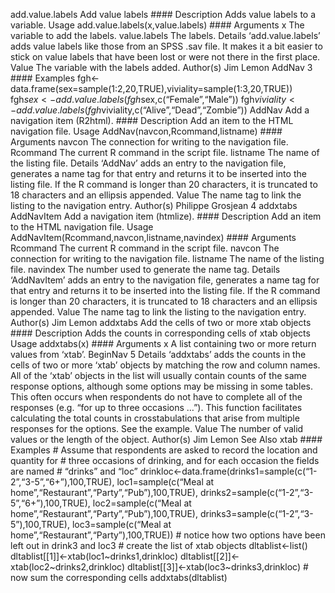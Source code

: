 add.value.labels Add value labels
#### Description
Adds value labels to a variable.
Usage
add.value.labels(x,value.labels)
#### Arguments 
x The variable to add the labels.
value.labels The labels.
Details
‘add.value.labels’ adds value labels like those from an SPSS .sav file. It makes it a bit easier to
stick on value labels that have been lost or were not there in the first place.
Value
The variable with the labels added.
Author(s)
Jim Lemon
AddNav 3
#### Examples 
fgh<-data.frame(sex=sample(1:2,20,TRUE),viviality=sample(1:3,20,TRUE))
fgh$sex<-add.value.labels(fgh$sex,c("Female","Male"))
fgh$viviality<-add.value.labels(fgh$viviality,c("Alive","Dead","Zombie"))
AddNav Add a navigation item (R2html).
#### Description
Add an item to the HTML navigation file.
Usage
AddNav(navcon,Rcommand,listname)
#### Arguments 
navcon The connection for writing to the navigation file.
Rcommand The current R command in the script file.
listname The name of the listing file.
Details
‘AddNav’ adds an entry to the navigation file, generates a name tag for that entry and returns it to
be inserted into the listing file. If the R command is longer than 20 characters, it is truncated to 18
characters and an ellipsis appended.
Value
The name tag to link the listing to the navigation entry.
Author(s)
Philippe Grosjean
4 addxtabs
AddNavItem Add a navigation item (htmlize).
#### Description
Add an item to the HTML navigation file.
Usage
AddNavItem(Rcommand,navcon,listname,navindex)
#### Arguments 
Rcommand The current R command in the script file.
navcon The connection for writing to the navigation file.
listname The name of the listing file.
navindex The number used to generate the name tag.
Details
‘AddNavItem’ adds an entry to the navigation file, generates a name tag for that entry and returns it
to be inserted into the listing file. If the R command is longer than 20 characters, it is truncated to
18 characters and an ellipsis appended.
Value
The name tag to link the listing to the navigation entry.
Author(s)
Jim Lemon
addxtabs Add the cells of two or more xtab objects
#### Description
Adds the counts in corresponding cells of xtab objects
Usage
addxtabs(x)
#### Arguments 
x A list containing two or more return values from ‘xtab’.
BeginNav 5
Details
‘addxtabs’ adds the counts in the cells of two or more ‘xtab’ objects by matching the row and
column names. All of the ‘xtab’ objects in the list will usually contain counts of the same response
options, although some options may be missing in some tables. This often occurs when respondents
do not have to complete all of the responses (e.g. "for up to three occasions ...").
This function facilitates calculating the total counts in crosstabulations that arise from multiple
responses for the options. See the example.
Value
The number of valid values or the length of the object.
Author(s)
Jim Lemon
See Also
xtab
#### Examples 
# Assume that respondents are asked to record the location and quantity for
# three occasions of drinking, and for each occasion the fields are named
# "drinks" and "loc"
drinkloc<-data.frame(drinks1=sample(c("1-2","3-5","6+"),100,TRUE),
loc1=sample(c("Meal at home","Restaurant","Party","Pub"),100,TRUE),
drinks2=sample(c("1-2","3-5","6+"),100,TRUE),
loc2=sample(c("Meal at home","Restaurant","Party","Pub"),100,TRUE),
drinks3=sample(c("1-2","3-5"),100,TRUE),
loc3=sample(c("Meal at home","Restaurant","Party"),100,TRUE))
# notice how two options have been left out in drink3 and loc3
# create the list of xtab objects
dltablist<-list()
dltablist[[1]]<-xtab(loc1~drinks1,drinkloc)
dltablist[[2]]<-xtab(loc2~drinks2,drinkloc)
dltablist[[3]]<-xtab(loc3~drinks3,drinkloc)
# now sum the corresponding cells
addxtabs(dltablist)
